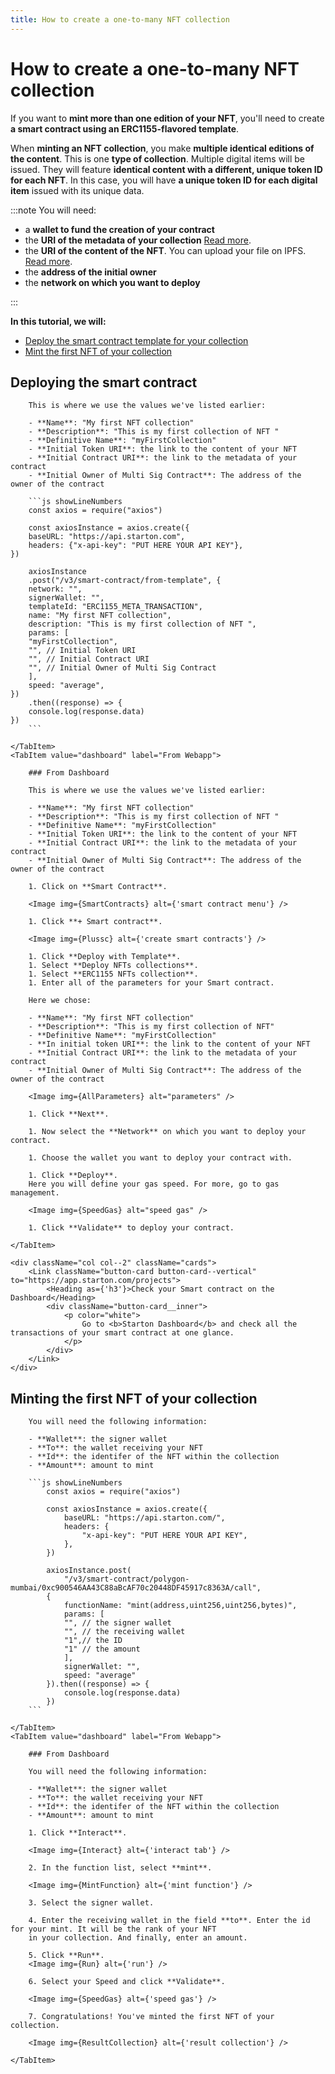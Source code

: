 ```yaml
---
title: How to create a one-to-many NFT collection
---
```



# How to create a one-to-many NFT collection

If you want to **mint more than one edition of your NFT**, you'll need to create **a smart contract using an ERC1155-flavored template**.

When **minting an NFT collection**, you make **multiple identical editions of the content**. This is one **type of collection**. Multiple digital items will be issued. They will feature **identical content with a different, unique token ID for each NFT**. In this case, you will have **a unique token ID for each digital item** issued with its unique data.

:::note You will need:

-   a **wallet to fund the creation of your contract**
-   the **URI of the metadata of your collection** [Read more](/tutorials/uploading-metadata-nft.mdx).
-   the **URI of the content of the NFT**. You can upload your file on IPFS. [Read more](https://ipfs.eu.starton.com/ipfs/bafkreibhlkz5mw3yixp7337s7mfw2a5dsf6m6p5zswmj3cwlpfavcsyhxe).
-   the **address of the initial owner**
-   the **network on which you want to deploy**

:::

**In this tutorial, we will:**

-   [Deploy the smart contract template for your collection](#deploying-the-smart-contract)
-   [Mint the first NFT of your collection](#minting-the-first-nft-of-your-collection)

## Deploying the smart contract

<Tabs>
    <TabItem value="code" label="From Code">

        This is where we use the values we've listed earlier:

        - **Name**: "My first NFT collection"
        - **Description**: "This is my first collection of NFT "
        - **Definitive Name**: "myFirstCollection"
        - **Initial Token URI**: the link to the content of your NFT
        - **Initial Contract URI**: the link to the metadata of your contract
        - **Initial Owner of Multi Sig Contract**: The address of the owner of the contract

        ```js showLineNumbers
        const axios = require("axios")

        const axiosInstance = axios.create({
        baseURL: "https://api.starton.com",
        headers: {"x-api-key": "PUT HERE YOUR API KEY"},
    })

        axiosInstance
        .post("/v3/smart-contract/from-template", {
        network: "",
        signerWallet: "",
        templateId: "ERC1155_META_TRANSACTION",
        name: "My first NFT collection",
        description: "This is my first collection of NFT ",
        params: [
        "myFirstCollection",
        "", // Initial Token URI
        "", // Initial Contract URI
        "", // Initial Owner of Multi Sig Contract
        ],
        speed: "average",
    })
        .then((response) => {
        console.log(response.data)
    })
        ```

    </TabItem>
    <TabItem value="dashboard" label="From Webapp">

        ### From Dashboard

        This is where we use the values we've listed earlier:

        - **Name**: "My first NFT collection"
        - **Description**: "This is my first collection of NFT "
        - **Definitive Name**: "myFirstCollection"
        - **Initial Token URI**: the link to the content of your NFT
        - **Initial Contract URI**: the link to the metadata of your contract
        - **Initial Owner of Multi Sig Contract**: The address of the owner of the contract

        1. Click on **Smart Contract**.

        <Image img={SmartContracts} alt={'smart contract menu'} />

        1. Click **+ Smart contract**.

        <Image img={Plussc} alt={'create smart contracts'} />

        1. Click **Deploy with Template**.
        1. Select **Deploy NFTs collections**.
        1. Select **ERC1155 NFTs collection**.
        1. Enter all of the parameters for your Smart contract.

        Here we chose:

        - **Name**: "My first NFT collection"
        - **Description**: "This is my first collection of NFT"
        - **Definitive Name**: "myFirstCollection"
        - **In initial token URI**: the link to the content of your NFT
        - **Initial Contract URI**: the link to the metadata of your contract
        - **Initial Owner of Multi Sig Contract**: The address of the owner of the contract

        <Image img={AllParameters} alt="parameters" />

        1. Click **Next**.

        1. Now select the **Network** on which you want to deploy your contract.

        1. Choose the wallet you want to deploy your contract with.

        1. Click **Deploy**.
        Here you will define your gas speed. For more, go to gas management.

        <Image img={SpeedGas} alt="speed gas" />

        1. Click **Validate** to deploy your contract.

    </TabItem>

</Tabs>

<div className="row-is-multiline">

    <div className="col col--2" className="cards">
        <Link className="button-card button-card--vertical" to="https://app.starton.com/projects">
            <Heading as={'h3'}>Check your Smart contract on the Dashboard</Heading>
            <div className="button-card__inner">
                <p color="white">
                    Go to <b>Starton Dashboard</b> and check all the transactions of your smart contract at one glance.
                </p>
            </div>
        </Link>
    </div>

</div>

## Minting the first NFT of your collection

<Tabs>
    <TabItem value="code" label="From Code">

        You will need the following information:

        - **Wallet**: the signer wallet
        - **To**: the wallet receiving your NFT
        - **Id**: the identifer of the NFT within the collection
        - **Amount**: amount to mint

        ```js showLineNumbers
            const axios = require("axios")

            const axiosInstance = axios.create({
                baseURL: "https://api.starton.com/",
                headers: {
                    "x-api-key": "PUT HERE YOUR API KEY",
                },
            })

            axiosInstance.post(
                "/v3/smart-contract/polygon-mumbai/0xc900546AA43C88aBcAF70c20448DF45917c8363A/call",
            {
                functionName: "mint(address,uint256,uint256,bytes)",
                params: [
                "", // the signer wallet
                "", // the receiving wallet
                "1",// the ID
                "1" // the amount
                ],
                signerWallet: "",
                speed: "average"
            }).then((response) => {
                console.log(response.data)
            })
        ```

    </TabItem>
    <TabItem value="dashboard" label="From Webapp">

        ### From Dashboard

        You will need the following information:

        - **Wallet**: the signer wallet
        - **To**: the wallet receiving your NFT
        - **Id**: the identifer of the NFT within the collection
        - **Amount**: amount to mint

        1. Click **Interact**.

        <Image img={Interact} alt={'interact tab'} />

        2. In the function list, select **mint**.

        <Image img={MintFunction} alt={'mint function'} />

        3. Select the signer wallet.

        4. Enter the receiving wallet in the field **to**. Enter the id for your mint. It will be the rank of your NFT
        in your collection. And finally, enter an amount.

        5. Click **Run**.
        <Image img={Run} alt={'run'} />

        6. Select your Speed and click **Validate**.

        <Image img={SpeedGas} alt={'speed gas'} />

        7. Congratulations! You've minted the first NFT of your collection.

        <Image img={ResultCollection} alt={'result collection'} />

    </TabItem>

</Tabs>
